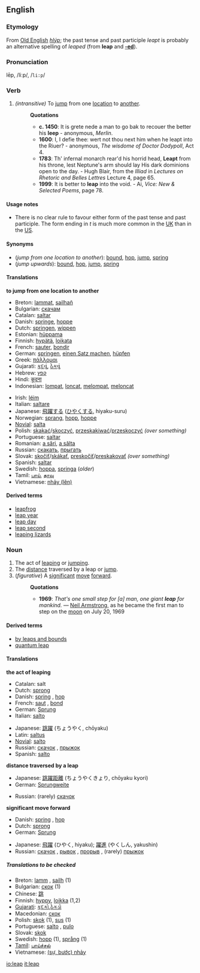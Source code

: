 ==English==
===Etymology===
From [[Old English]] ''[[hlýp]]''; the past tense and past participle ''leapt'' is probably an alternative spelling of ''leaped'' (from '''leap''' and '''[[-ed]]''').

===Pronunciation===
lēp, /liːp/, /<tt>li:p</tt>/

===Verb===
{{irregverb|'''to leap'''|'''[[leaps]]'''|'''[[leaped]] '''or''' [[leapt]]'''|'''[[leaped]] '''or''' [[leapt]]'''|'''[[leaping]]'''}}

#''(intransitive)'' To [[jump]] from one [[location]] to [[another]].
#:'''Quotations'''
#:* '''c. 1450''': It is grete nede a man to go bak to recouer the better his '''leep''' - anonymous, ''Merlin''.
#:* '''1600''': I, I defie thee: wert not thou next him when he leapt into the Riuer? - anonymous, ''The wisdome of Doctor Dodypoll'', Act 4.
#:* '''1783''': Th' infernal monarch rear'd his horrid head, '''Leapt''' from his throne, lest Neptune's arm should lay His dark dominions open to the day. - Hugh Blair, from the ''Illiad'' in ''Lectures on Rhetoric and Belles Lettres'' Lecture 4, page 65.
#:* '''1999''': It is better to '''leap''' into the void.  - Ai, ''Vice: New & Selected Poems'', page 78.

====Usage notes====
*There is no clear rule to favour either form of the past tense and past participle.  The form ending in ''t'' is much more common in the [[UK]] than in the [[US]].

====Synonyms====
*(''jump from one location to another''): [[bound]], [[hop]], [[jump]], [[spring]]
*(''jump upwards''): [[bound]], [[hop]], [[jump]], [[spring]]

====Translations====
'''to jump from one location to another'''
{{top}}
*Breton: [[lammat]], [[sailhañ]]
*Bulgarian: [[скачам]]
*Catalan: [[saltar]]
*Danish: [[springe]], [[hoppe]]
*Dutch: [[springen]], [[wippen]]
*Estonian: [[hüppama]]
*Finnish: [[hypätä]], [[loikata]]
*French: [[sauter]], [[bondir]]
*German: [[springen]], [[einen Satz machen]], [[hüpfen]]
*Greek: [[πάλλομαι]]
*Gujarati: [[કૂદવું]], [[ઠેકવું]]
*Hebrew: [[קפץ]]
*Hindi: [[कूदना]]
*Indonesian: [[lompat]], [[loncat]], [[lompat|melompat]], [[loncat|meloncat]]
{{mid}}
*Irish: [[léim]]
*Italian: [[saltare]]
*Japanese: [[飛躍]]する ([[ひやく]]する, hiyaku-suru)
*Norwegian: [[sprang]], [[hopp]], [[hoppe]]
*[[Novial]]: [[salta]]
*Polish: [[skakać]]/[[skoczyć]], [[przeskakiwać]]/[[przeskoczyć]] ''(over something)''
*Portuguese: [[saltar]]
*Romanian: [[a sări]], [[a sălta]]
*Russian: [[скакать]], [[прыгать]]
*Slovak: [[skočiť]]/[[skákať]], [[preskočiť]]/[[preskakovať]] ''(over something)''
*Spanish: [[saltar]]
*Swedish: [[hoppa]], [[springa]] (''older'')
*Tamil: [[பாய்]], [[தாவு]]
*Vietnamese: [[nhảy|nhảy (lên)]]
{{bottom}}

====Derived terms====
*[[leapfrog]]
*[[leap year]]
*[[leap day]]
*[[leap second]]
*[[leaping lizards]]

===Noun===
{{sb|leap|leaps}}

#The act of [[leaping]] or [[jumping]].
#The [[distance]] traversed by a leap or [[jump]].
#(''figurative'') A [[significant]] [[move]] [[forward]].
#:'''Quotations'''
#:*'''1969''': ''That's one small step for [a] man, one giant '''leap''' for mankind.'' &mdash; [[w:Neil Armstrong|Neil Armstrong]], as he became the first man to step on the [[moon]] on July 20, 1969

====Derived terms====
*[[by leaps and bounds]]
*[[quantum leap]]

====Translations====
'''the act of leaping'''
{{top}}
*Catalan: salt
*Dutch: [[sprong]] {{m}}
*Danish: [[spring]] {{n}}, [[hop]] {{n}}
*French: [[saut]] {{m}}, [[bond#French|bond]] {{m}}
*German: [[Sprung]] {{m}}
*Italian: [[salto#Spanish|salto]] {{m}}
{{mid}}
*Japanese: [[跳躍]] (ちょうやく, chōyaku)
*Latin: [[saltus]] {{m}}
*[[Novial]]: [[salto]]
*Russian: [[скачок]] {{m}}, [[прыжок]] {{m}}
*Spanish: [[salto#Spanish|salto]] {{m}}
{{bottom}}

'''distance traversed by a leap'''
{{top}}
*Japanese: [[跳躍距離]] (ちょうやくきょり, chōyaku kyori)
*German: [[Sprungweite]] {{f}}
{{mid}}
*Russian: (rarely) [[скачок]] {{m}}
{{bottom}}

'''significant move forward'''
{{top}}
*Danish: [[spring]] {{n}}, [[hop]] {{n}}
*Dutch: [[sprong]] {{m}}
*German: [[Sprung]] {{m}}
{{mid}}
*Japanese: [[飛躍]] (ひやく, hiyaku); [[躍進]] (やくしん, yakushin)
*Russian: [[скачок]] {{m}}, [[рывок]] {{m}}, [[прорыв]] {{m}}, (rarely) [[прыжок]] {{m}}
{{bottom}}

=====Translations to be checked=====
<!--Remove this section once all of the translations below have been moved into the tables above.-->
{{checktrans}}

*Breton: [[lamm]] {{m}}, [[sailh]] {{m}} (1)
*Bulgarian: [[скок]] {{m}} (1)
*Chinese: [[跳]]
*Finnish: [[hyppy]], [[loikka]] (1,2)
*[[Gujarati]]: [[કૂદકો]],[[ઠેકડો]]
*Macedonian: [[скок]]
*Polish: [[skok]] {{m}} (1), [[sus#Polish|sus]] {{m}} (1)
*Portuguese: [[salto]] {{m}}, [[pulo]] {{m}}
*Slovak: [[skok]]
*Swedish: [[hopp]] {{n}} (1), [[språng]] {{n}} (1)
*[[Tamil]]: [[பாய்ச்சல்]]
*Vietnamese: [[nhảy|(sự, bước) nhảy]]

[[io:leap]]
[[it:leap]]